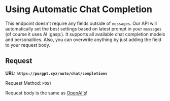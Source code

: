 # Using Automatic Chat Completion

This endpoint doesn't require any fields outside of `messages`. Our API will automatically set the best settings based on latest prompt in your `messages` (of course it uses AI :gasp:). It supports all available chat completion models and personalities. Also, you can overwrite anything by just adding the field to your request body.

## Request

**URL: `https://purgpt.xyz/auto/chat/completions`**

Request Method: `POST`

Request body is the same as [OpenAI's](/docs/chat-completions/openai/usage)!